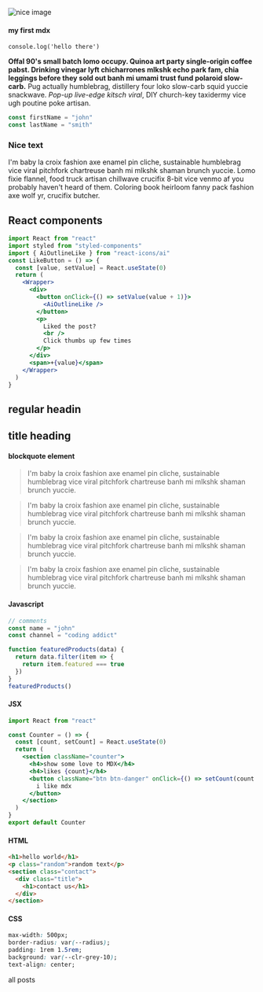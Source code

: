 
<section className="mdx-page">


![nice image](../assets/consolechat.png)

<h4>my first mdx</h4>

`console.log('hello there')`

**Offal 90's small batch lomo occupy. Quinoa art party single-origin coffee pabst. Drinking vinegar lyft chicharrones mlkshk echo park fam, chia leggings before they sold out banh mi umami trust fund polaroid slow-carb.** Pug actually humblebrag, distillery four loko slow-carb squid yuccie snackwave. _Pop-up live-edge kitsch viral_, DIY church-key taxidermy vice ugh poutine poke artisan.

<div className="code">


```js
const firstName = "john"
const lastName = "smith"
```

</div>


<div className="nice-text">
  <h3>Nice text</h3>
  <FiInfo className="nice-text-icon"></FiInfo>
  I'm baby la croix fashion axe enamel pin cliche, sustainable humblebrag vice viral
  pitchfork chartreuse banh mi mlkshk shaman brunch yuccie. Lomo fixie flannel, food
  truck artisan chillwave crucifix 8-bit vice venmo af you probably haven't heard
  of them. Coloring book heirloom fanny pack fashion axe wolf yr, crucifix butcher.
</div>

<h2>React components</h2>

```jsx
import React from "react"
import styled from "styled-components"
import { AiOutlineLike } from "react-icons/ai"
const LikeButton = () => {
  const [value, setValue] = React.useState(0)
  return (
    <Wrapper>
      <div>
        <button onClick={() => setValue(value + 1)}>
          <AiOutlineLike />
        </button>
        <p>
          Liked the post?
          <br />
          Click thumbs up few times
        </p>
      </div>
      <span>+{value}</span>
    </Wrapper>
  )
}
```

<h2>regular headin</h2>

<h2 title="true">title heading</h2>

<h4>blockquote element</h4>

<blockquote display="default">
  I'm baby la croix fashion axe enamel pin cliche, sustainable humblebrag vice
  viral pitchfork chartreuse banh mi mlkshk shaman brunch yuccie.
</blockquote>

<blockquote display="info">
  I'm baby la croix fashion axe enamel pin cliche, sustainable humblebrag vice
  viral pitchfork chartreuse banh mi mlkshk shaman brunch yuccie.
</blockquote>

<blockquote display="warning">
  I'm baby la croix fashion axe enamel pin cliche, sustainable humblebrag vice
  viral pitchfork chartreuse banh mi mlkshk shaman brunch yuccie.
</blockquote>

<blockquote>
  I'm baby la croix fashion axe enamel pin cliche, sustainable humblebrag vice
  viral pitchfork chartreuse banh mi mlkshk shaman brunch yuccie.
</blockquote>

#### Javascript

```js
// comments
const name = "john"
const channel = "coding addict"

function featuredProducts(data) {
  return data.filter(item => {
    return item.featured === true
  })
}
featuredProducts()
```

#### JSX

```jsx
import React from "react"

const Counter = () => {
  const [count, setCount] = React.useState(0)
  return (
    <section className="counter">
      <h4>show some love to MDX</h4>
      <h4>likes {count}</h4>
      <button className="btn btn-danger" onClick={() => setCount(count + 1)}>
        i like mdx
      </button>
    </section>
  )
}
export default Counter
```

#### HTML

```html
<h1>hello world</h1>
<p class="random">random text</p>
<section class="contact">
  <div class="title">
    <h1>contact us</h1>
  </div>
</section>
```

#### CSS

```css
max-width: 500px;
border-radius: var(--radius);
padding: 1rem 1.5rem;
background: var(--clr-grey-10);
text-align: center;
```

<Link to="/posts" className="btn center-btn">
  all posts
</Link>

</section>

